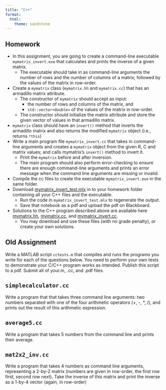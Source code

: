 ```yaml
---
title: "C++"
format:
  html:
    theme: sandstone
---
```


## Homework

- In this assignment, you are going to create a command-line executable
  `mymatrix_invert.exe` that calculates and prints the inverse of a given
  matrix.
  - The executable should take in as command-line arguments the number of rows
    and the number of columns of a matrix; followed by the values of the matrix
    in row-order.
- Create a `mymatrix` class (`mymatrix.hh` and `mymatrix.cc`) that has an
  armadillo matrix attribute. 
  - The constructor of `mymatrix` should accept as input:
    - the number of rows and columns of the matrix, and
    - `std::vector<double>` of the values of the matrix in row-order.
  - The constructor should initialize the matrix attribute and store the given
    vector of values in that armadillo matrix.
- `mymatrix` class should have an `invert()` method that inverts the armadillo
  matrix and also returns the modified `mymatrix` object (i.e., returns `*this`)
- Write a main program file `mymatrix_invert.cc` that takes in command-line
  arguments and creates a `mymatrix` object from the given R, C and matrix
  values; and calls mymatrix's `invert()` method to invert it.
  - Print the `mymatrix` before and after inversion.
  - The main program should also perform error-checking to ensure there are
    enough command-line arguments and prints an error message when the command
    line arguments are missing or invalid.
- Compile the cc files to create the executable `mymatrix_invert.exe` in the
  same folder.
- Download [mymatrix_invert_test.mlx](https://sacan.biomed.drexel.edu/lib/exe/fetch.php?rev=&media=course:bcomp2:cc.dll:hwarmacompileandrunonly:mymatrix_invert_test.mlx) in
  to your homework folder containing all your C++ files and the executable.
  - Run the code in `mymatrix_invert_test.mlx` to regenerate the output.
  - Save that notebook as a pdf and upload the pdf on Blackboard.
- Solutions to the C++ program described above are available here
  [mymatrix.hh](../mymatrix.hh), [mymatrix.cc](../mymatrix.cc), and
  [mymatrix_invert.cc](../mymatrix_invert.cc).
  - You may download and use these files (with no grade penalty), or create
    your own solutions.


## Old Assignment

Write a MATLAB script `cctests.m` that compiles and runs the programs you write
for each of the questions below. You need to perform your own tests to
demonstrate your C/C++ program works as intended. Publish this script to a pdf.
Submit all of your.m, .cc, and .pdf files.

::: {.callout-note}
## `simplecalculator.cc`

Write a program that that takes three command line arguments: two numbers
separated with one of the four arithmetic operators (+, -, \*, /), and prints
out the result of this arithmetic expression.
:::

::: {.callout-note}
## `average5.cc`

Write a program that takes 5 numbers from the command line and prints their
average.
:::

::: {.callout-note}
## `mat2x2_inv.cc`

Write a program that takes 4 numbers as command line arguments, representing a
2-by-2 matrix (numbers are given in row-order, the first row first, second row
next). Take the inverse of this matrix and print the inverse as a 1-by-4 vector
(again, in row-order)
:::
